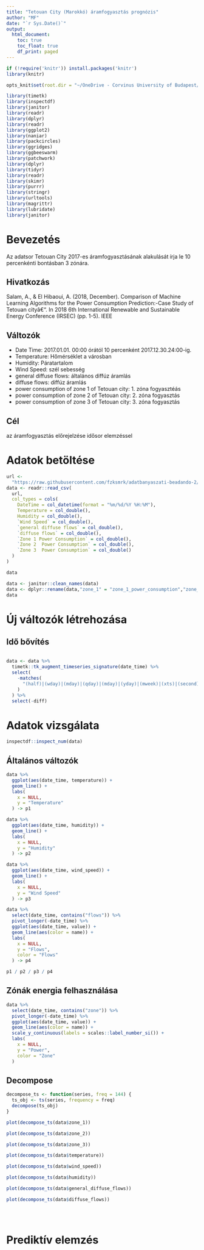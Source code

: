 ```yaml
---
title: "Tetouan City (Marokkó) áramfogyasztás prognózis"
author: "MF"
date: "`r Sys.Date()`"
output:
  html_document:
    toc: true
    toc_float: true
    df_print: paged
---
```


```r
if (!require('knitr')) install.packages('knitr')
library(knitr)

opts_knit$set(root.dir = "~/OneDrive - Corvinus University of Budapest/2SEM/ADATBANYASZATI/beadando2")
```

```r
library(timetk)
library(inspectdf)
library(janitor)
library(readr)
library(dplyr)
library(readr)
library(ggplot2)
library(naniar)
library(packcircles)
library(ggridges)
library(ggbeeswarm)
library(patchwork)
library(dplyr)
library(tidyr)
library(readr)
library(skimr)
library(purrr)
library(stringr)
library(urltools)
library(magrittr)
library(lubridate)
library(janitor)
```

# Bevezetés

Az adatsor Tetouan City 2017-es áramfogyasztásának alakulását írja le 10 percenkénti bontásban 3 zónára.

## Hivatkozás

Salam, A., & El Hibaoui, A. (2018, December). Comparison of Machine Learning Algorithms for the Power Consumption Prediction:-Case Study of Tetouan cityâ€". In 2018 6th International Renewable and Sustainable Energy Conference (IRSEC) (pp. 1-5). IEEE

## Változók

-   Date Time: 2017.01.01. 00:00 órától 10 percenként 2017.12.30.24:00-ig.
-   Temperature: Hőmérséklet a városban
-   Humidity: Páratartalom
-   Wind Speed: szél sebesség
-   general diffuse flows: általános diffúz áramlás
-   diffuse flows: diffúz áramlás
-   power consumption of zone 1 of Tetouan city: 1. zóna fogyasztéás
-   power consumption of zone 2 of Tetouan city: 2. zóna fogyasztás
-   power consumption of zone 3 of Tetouan city: 3. zóna fogyasztás

## Cél

az áramfogyasztás előrejelzése idősor elemzéssel

# Adatok betöltése

```r
url <-
  "https://raw.githubusercontent.com/fzksmrk/adatbanyaszati-beadando-2/main/data.csv"
data <- readr::read_csv(
  url,
  col_types = cols(
    DateTime = col_datetime(format = "%m/%d/%Y %H:%M"),
    Temperature = col_double(),
    Humidity = col_double(),
    `Wind Speed` = col_double(),
    `general diffuse flows` = col_double(),
    `diffuse flows` = col_double(),
    `Zone 1 Power Consumption` = col_double(),
    `Zone 2  Power Consumption` = col_double(),
    `Zone 3  Power Consumption` = col_double()
  )
)

data

```

```r
data <- janitor::clean_names(data)
data <- dplyr::rename(data,"zone_1" = "zone_1_power_consumption","zone_2" = "zone_2_power_consumption","zone_3" = "zone_3_power_consumption")
data
```

# Új változók létrehozása

## Idő bővítés

```r

```

```r
data <- data %>%
  timetk::tk_augment_timeseries_signature(date_time) %>%
  select(
    -matches(
      "(half)|(wday)|(mday)|(qday)|(mday)|(yday)|(mweek)|(xts)|(second)|(minute)|(iso)|(num)|(hour12)|(am.pm)|(week\\d)|(mday7)"
    )
  ) %>%
  select(-diff)
```

# Adatok vizsgálata

```r
inspectdf::inspect_num(data)
```

## Általános változók

```r
data %>% 
  ggplot(aes(date_time, temperature)) +
  geom_line() +
  labs(
    x = NULL,
    y = "Temperature"
  ) -> p1

data %>% 
  ggplot(aes(date_time, humidity)) +
  geom_line() +
  labs(
    x = NULL,
    y = "Humidity"
  ) -> p2

data %>% 
  ggplot(aes(date_time, wind_speed)) +
  geom_line() +
  labs(
    x = NULL,
    y = "Wind Speed"
  ) -> p3

data %>% 
  select(date_time, contains("flows")) %>% 
  pivot_longer(-date_time) %>% 
  ggplot(aes(date_time, value)) +
  geom_line(aes(color = name)) +
  labs(
    x = NULL,
    y = "Flows",
    color = "Flows"
  ) -> p4

p1 / p2 / p3 / p4
```

## Zónák energia felhasználása

```r
data %>% 
  select(date_time, contains("zone")) %>% 
  pivot_longer(-date_time) %>% 
  ggplot(aes(date_time, value)) +
  geom_line(aes(color = name)) +
  scale_y_continuous(labels = scales::label_number_si()) +
  labs(
    x = NULL,
    y = "Power",
    color = "Zone"
  )
```

## Decompose

```r
decompose_ts <- function(series, freq = 144) {
  ts_obj <- ts(series, frequency = freq)
  decompose(ts_obj)
}
```



```r
plot(decompose_ts(data$zone_1))
```

```r
plot(decompose_ts(data$zone_2))
```

```r
plot(decompose_ts(data$zone_3))
```

```r
plot(decompose_ts(data$temperature))
```

```r
plot(decompose_ts(data$wind_speed))
```

```r
plot(decompose_ts(data$humidity))
```

```r
plot(decompose_ts(data$general_diffuse_flows))
```

```r
plot(decompose_ts(data$diffuse_flows))
```

```r

```

```r

```

```r

```

# Prediktív elemzés
